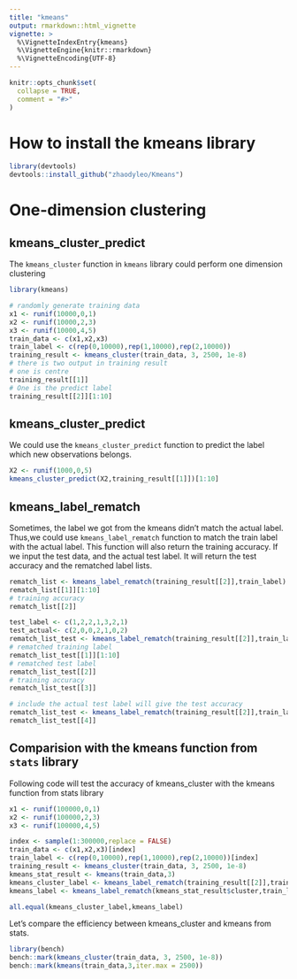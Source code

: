 ```yaml
---
title: "kmeans"
output: rmarkdown::html_vignette
vignette: >
  %\VignetteIndexEntry{kmeans}
  %\VignetteEngine{knitr::rmarkdown}
  %\VignetteEncoding{UTF-8}
---
```


```r
knitr::opts_chunk$set(
  collapse = TRUE,
  comment = "#>"
)
```

# How to install the kmeans library 

```r
library(devtools)
devtools::install_github("zhaodyleo/Kmeans")
```

# One-dimension clustering

## kmeans_cluster_predict

The `kmeans_cluster` function in `kmeans` library could perform one dimension clustering
```r
library(kmeans)

# randomly generate training data
x1 <- runif(10000,0,1)
x2 <- runif(10000,2,3)
x3 <- runif(10000,4,5)
train_data <- c(x1,x2,x3)
train_label <- c(rep(0,10000),rep(1,10000),rep(2,10000))
training_result <- kmeans_cluster(train_data, 3, 2500, 1e-8)
# there is two output in training result 
# one is centre 
training_result[[1]]
# One is the predict label 
training_result[[2]][1:10]
```
## kmeans_cluster_predict

We could use the `kmeans_cluster_predict` function to predict the label which new observations belongs. 
```r
X2 <- runif(1000,0,5)
kmeans_cluster_predict(X2,training_result[[1]])[1:10]
```
## kmeans_label_rematch

Sometimes, the label we got from the kmeans didn't match the actual label. Thus,we could use `kmeans_label_rematch` function to match the train label with the actual label. This function will also return the training accuracy. If we input the test data, and the actual test label. It will return the test accuracy and the rematched label lists.
```r
rematch_list <- kmeans_label_rematch(training_result[[2]],train_label)
rematch_list[[1]][1:10]
# training accuracy
rematch_list[[2]]
```
```r
test_label <- c(1,2,2,1,3,2,1)
test_actual<- c(2,0,0,2,1,0,2)
rematch_list_test <- kmeans_label_rematch(training_result[[2]],train_label,test_label)
# rematched training label
rematch_list_test[[1]][1:10]
# rematched test label
rematch_list_test[[2]]
# training accuracy
rematch_list_test[[3]]

# include the actual test label will give the test accuracy
rematch_list_test <- kmeans_label_rematch(training_result[[2]],train_label,test_label,test_actual)
rematch_list_test[[4]]
```

## Comparision with the kmeans function from `stats` library

Following code will test the accuracy of kmeans_cluster with the kmeans function from stats library
```r
x1 <- runif(100000,0,1)
x2 <- runif(100000,2,3)
x3 <- runif(100000,4,5)

index <- sample(1:300000,replace = FALSE)
train_data <- c(x1,x2,x3)[index]
train_label <- c(rep(0,10000),rep(1,10000),rep(2,10000))[index]
training_result <- kmeans_cluster(train_data, 3, 2500, 1e-8)
kmeans_stat_result <- kmeans(train_data,3)
kmeans_cluster_label <- kmeans_label_rematch(training_result[[2]],train_label)
kmeans_label <- kmeans_label_rematch(kmeans_stat_result$cluster,train_label)

all.equal(kmeans_cluster_label,kmeans_label)
```

Let's compare the efficiency between kmeans_cluster and kmeans from stats.
```r
library(bench)
bench::mark(kmeans_cluster(train_data, 3, 2500, 1e-8))
bench::mark(kmeans(train_data,3,iter.max = 2500))
```


